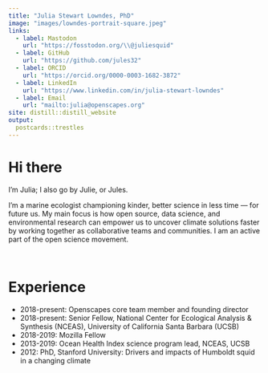```yaml
---
title: "Julia Stewart Lowndes, PhD"
image: "images/lowndes-portrait-square.jpeg"
links:
  - label: Mastodon
    url: "https://fosstodon.org/\\@juliesquid"
  - label: GitHub
    url: "https://github.com/jules32"
  - label: ORCID
    url: "https://orcid.org/0000-0003-1682-3872"
  - label: LinkedIn
    url: "https://www.linkedin.com/in/julia-stewart-lowndes"
  - label: Email
    url: "mailto:julia@openscapes.org"
site: distill::distill_website
output:
  postcards::trestles
---
```


# Hi there

I'm Julia; I also go by Julie, or Jules.

I'm a marine ecologist championing kinder, better science in less time — for future us. My main focus is how open source, data science, and environmental research can empower us to uncover climate solutions faster by working together as collaborative teams and communities. I am an active part of the open science movement.

<br>

# Experience

- 2018-present: Openscapes core team member and founding director
- 2018-present: Senior Fellow, National Center for Ecological Analysis & Synthesis (NCEAS), University of California Santa Barbara (UCSB)
- 2018-2019: Mozilla Fellow
- 2013-2019: Ocean Health Index science program lead, NCEAS, UCSB
- 2012: PhD, Stanford University: Drivers and impacts of Humboldt squid in a changing climate

